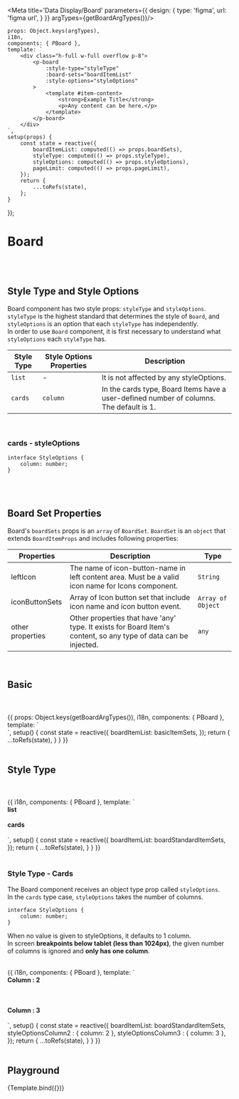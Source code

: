 


<Meta title='Data Display/Board' parameters={{
    design: {
        type: 'figma',
        url: 'figma url',
    }
}} argTypes={getBoardArgTypes()}/>


    props: Object.keys(argTypes),
    i18n,
    components: { PBoard },
    template: `
        <div class="h-full w-full overflow p-8">
            <p-board
                :style-type="styleType"
                :board-sets="boardItemList"
                :style-options="styleOptions"
            >
                <template #item-content>
                    <strong>Example Title</strong>
                    <p>Any content can be here.</p>
                </template>
            </p-board>
        </div>
    `,
    setup(props) {
        const state = reactive({
            boardItemList: computed(() => props.boardSets),
            styleType: computed(() => props.styleType),
            styleOptions: computed(() => props.styleOptions),
            pageLimit: computed(() => props.pageLimit),
        });
        return {
            ...toRefs(state),
        };
    }
});

# Board

<br/>
<br/>

## Style Type and Style Options

Board component has two style props: `styleType` and `styleOptions`.<br/>
`styleType` is the highest standard that determines the style of `Board`, and `styleOptions` is an option that each `styleType` has independently.<br/>
In order to use `Board` component, it is first necessary to understand what `styleOptions` each `styleType` has.

|Style Type|Style Options Properties|Description|
|-|-|-|
|`list`| - |It is not affected by any styleOptions.|
|`cards`|`column`|In the cards type, Board Items have a user-defined number of columns. The default is 1.|

<br/>

### cards - styleOptions
```
interface StyleOptions {
    column: number;
}
```

<br/>
<br/>


## Board Set Properties

Board's `boardSets` props is an `array` of `BoardSet`.
`BoardSet` is an `object` that extends `BoardItemProps` and includes following properties:


|Properties|Description|Type|
|-|-|-|
|leftIcon|The name of icon-button-name in left content area. Must be a valid icon name for Icons component.|`String`|
|iconButtonSets|Array of Icon button set that include icon name and icon button event.|`Array of Object`|
|other properties|Other properties that have 'any' type. It exists for Board Item's content, so any type of data can be injected. |`any`|

<br/>


## Basic

<br/>
<br/>

<Canvas>
    <Story name="Basic">
    {{
        props: Object.keys(getBoardArgTypes()),
        i18n,
        components: { PBoard },
        template: `
    <div class="h-full w-full overflow p-8">
        <p-board
            style-type="list"
            :board-sets="boardItemList"
        >
            <template #item-content="{board}" >
                <strong>{{ board.title }}</strong>
                <p>{{ board.description1 }}</p>
                <p>{{ board.description2 }}</p>
            </template>
        </p-board>
    </div>
    `,
            setup() {
                const state = reactive({
                    boardItemList: basicItemSets,
                });
                return {
                    ...toRefs(state),
                }
            }
        }}
    </Story>
</Canvas>

<br/>
<br/>

## Style Type

<br/>
<br/>

<Canvas>
    <Story name="Style Type">
        {{
            i18n,
            components: { PBoard },
            template: `
    <div class="h-full w-full overflow p-8 flex flex-wrap">
        <div class="flex-grow p-4">
            <strong>list</strong>
            <br/>
            <br/>
            <p-board
                style-type="list"
                :board-sets="boardItemList"
            >
                <template #item-content>
                    <strong>Example Title</strong>
                    <p>Any content can be here.</p>
                </template>
            </p-board>
        </div>
        <div class="flex-grow p-4">
            <strong>cards</strong>
            <br/>
            <br/>
            <p-board
                style-type="cards"
                :board-sets="boardItemList"
            >
                <template #item-content>
                    <strong>Left Icon</strong>
                    <p>Collector tags icon</p>
                </template>
            </p-board>
        </div>
    </div>
    `,
            setup() {
                const state = reactive({
                    boardItemList: boardStandardItemSets,
                });
                return {
                    ...toRefs(state),
                }
            }
        }}
    </Story>
</Canvas>

<br/>
<br/>

### Style Type - Cards

The Board component receives an object type prop called `styleOptions`.<br/>
In the `cards` type case, `styleOptions` takes the number of columns.<br/>


```
interface StyleOptions {
    column: number;
}
```
When no value is given to styleOptions, it defaults to 1 column.<br/>
In screen **breakpoints below tablet (less than 1024px)**, the given number of columns is ignored and **only has one column**.


<br/>

<Canvas>
    <Story name="Style Type - Cards">
        {{
            i18n,
            components: { PBoard },
            template: `
    <div class="h-full w-full overflow p-8">
        <strong>Column : 2</strong>
        <br/>
        <br/>
        <p-board
            style-type="cards"
            :board-sets="boardItemList"
            :style-options="styleOptionsColumn2"
        >
            <template #item-content>
                <strong>Example Title</strong>
                <p>Any content can be here.</p>
            </template>
        </p-board>
        <br/>
        <br/>
        <strong>Column : 3</strong>
        <br/>
        <br/>
        <p-board
            style-type="cards"
            :board-sets="boardItemList"
            :style-options="styleOptionsColumn3"
        >
            <template #item-content>
                <strong>Example Title</strong>
                <p>Any content can be here.</p>
            </template>
        </p-board>
    </div>
    `,
            setup() {
                const state = reactive({
                    boardItemList: boardStandardItemSets,
                    styleOptionsColumn2 : { column: 2 },
                    styleOptionsColumn3 : { column: 3 },
                });
                return {
                    ...toRefs(state),
                }
            }
        }}
    </Story>
</Canvas>

<br/>
<br/>

## Playground

<Canvas>
    <Story name="Playground">
        {Template.bind({})}
    </Story>
</Canvas>

<ArgsTable story="Playground"/>
